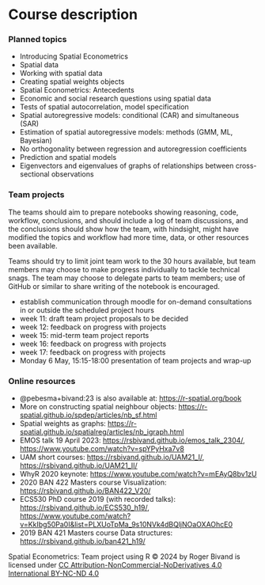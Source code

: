 # Course description {.unnumbered}

### Planned topics

- Introducing Spatial Econometrics
- Spatial data
- Working with spatial data
- Creating spatial weights objects
- Spatial Econometrics: Antecedents
- Economic and social research questions using spatial data
- Tests of spatial autocorrelation, model specification
- Spatial autoregressive models: conditional (CAR) and simultaneous (SAR)
- Estimation of spatial autoregressive models: methods (GMM, ML, Bayesian)
- No orthogonality between regression and autoregression coefficients
- Prediction and spatial models
- Eigenvectors and eigenvalues of graphs of relationships between cross-sectional observations

### Team projects

The teams should aim to prepare notebooks showing reasoning, code, workflow, conclusions, and should include a log of team discussions, and the conclusions should show how the team, with hindsight, might have modified the topics and workflow had more time, data, or other resources been available. 

Teams should try to limit joint team work to the 30 hours available, but team members may choose to make progress individually to tackle technical snags. The team may choose to delegate parts to team members; use of GitHub or similar to share writing of the notebook is encouraged.

- establish communication through moodle for on-demand consultations in or outside the scheduled project hours
- week 11: draft team project proposals to be decided
- week 12: feedback on progress with projects
- week 15: mid-term team project reports
- week 16: feedback on progress with projects
- week 17: feedback on progress with projects
- Monday 6 May, 15:15-18:00 presentation of team projects and wrap-up

### Online resources

- @pebesma+bivand:23 is also available at: [https://r-spatial.org/book](https://r-spatial.org/book)
- More on constructing spatial neighbour objects: [https://r-spatial.github.io/spdep/articles/nb_sf.html](https://r-spatial.github.io/spdep/articles/nb_sf.html)
- Spatial weights as graphs: [https://r-spatial.github.io/spatialreg/articles/nb_igraph.html](https://r-spatial.github.io/spatialreg/articles/nb_igraph.html)
- EMOS talk 19 April 2023: [https://rsbivand.github.io/emos_talk_2304/](https://rsbivand.github.io/emos_talk_2304/), [https://www.youtube.com/watch?v=spYPyHxa7v8](https://www.youtube.com/watch?v=spYPyHxa7v8)
- UAM short courses: [https://rsbivand.github.io/UAM21_I/](https://rsbivand.github.io/UAM21_I/), [https://rsbivand.github.io/UAM21_II/](https://rsbivand.github.io/UAM21_II/)
- WhyR 2020 keynote: [https://www.youtube.com/watch?v=mEAyQ8bv1zU](https://www.youtube.com/watch?v=mEAyQ8bv1zU)
- 2020 BAN 422 Masters course Visualization: [https://rsbivand.github.io/BAN422_V20/](https://rsbivand.github.io/BAN422_V20/)
- ECS530 PhD course 2019 (with recorded talks): [https://rsbivand.github.io/ECS530_h19/](https://rsbivand.github.io/ECS530_h19/), [https://www.youtube.com/watch?v=KkIbg50Pa0I&list=PLXUoTpMa_9s10NVk4dBQljNOaOXAOhcE0](https://www.youtube.com/watch?v=KkIbg50Pa0I&list=PLXUoTpMa_9s10NVk4dBQljNOaOXAOhcE0)
- 2019 BAN 421 Masters course Data structures: [https://rsbivand.github.io/ban421_h19/](https://rsbivand.github.io/ban421_h19/)

Spatial Econometrics: Team project using R © 2024 by Roger Bivand is licensed under [CC Attribution-NonCommercial-NoDerivatives 4.0 International BY-NC-ND 4.0](http://creativecommons.org/licenses/by-nc-nd/4.0/)


